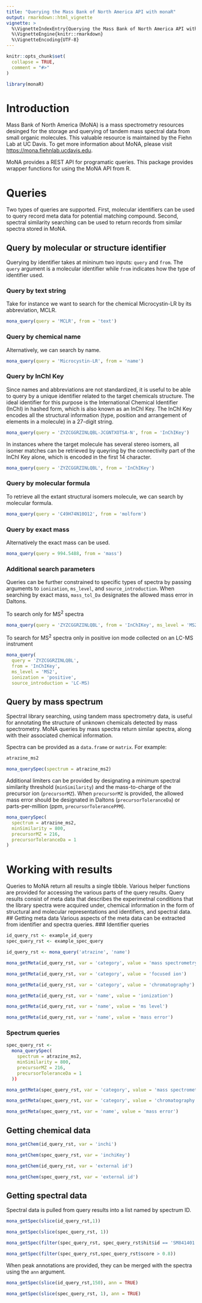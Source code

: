 ```yaml
---
title: "Querying the Mass Bank of North America API with monaR"
output: rmarkdown::html_vignette
vignette: >
  %\VignetteIndexEntry{Querying the Mass Bank of North America API with monaR}
  %\VignetteEngine{knitr::rmarkdown}
  %\VignetteEncoding{UTF-8}
---
```


```r
knitr::opts_chunk$set(
  collapse = TRUE,
  comment = "#>"
)
```

```r
library(monaR)
```

# Introduction
Mass Bank of North America (MoNA) is a mass spectrometry resources desinged for the storage and querying of tandem mass spectral data from small organic molecules. This valuable resource is maintained by the Fiehn Lab at UC Davis. To get more information about MoNA, please visit [https://mona.fiehnlab.ucdavis.edu](https://mona.fiehnlab.ucdavis.edu). 

MoNA provides a REST API for programatic queries. This package provides wrapper functions for using the MoNA API from R. 

# Queries 
Two types of queries are supported. First, molecular identifiers can be used to query record meta data for potential matching compound. Second, spectral similarity searching can be used to return records from similar spectra stored in MoNA. 

## Query by molecular or structure identifier 
Querying by identifier takes at mininum two inputs: `query` and `from`. The `query` argument is a molecular identifier while `from` indicates how the type of identifier used. 

### Query by text string 
Take for instance we want to search for the chemical Microcystin-LR by its abbreviation, MCLR. 
```r
mona_query(query = 'MCLR', from = 'text')
```

### Query by chemical name 
Alternatively, we can search by name. 
```r
mona_query(query = 'Microcystin-LR', from = 'name')
```

### Query by InChI Key 
Since names and abbreviations are not standardized, it is useful to be able to query by a unique identifier related to the target chemicals structure. The ideal identifier for this purpose is the International Chemical Identifier (InChI) in hashed form, which is also known as an InChI Key. The InChI Key encodes all the structural information (type, position and arrangement of elements in a molecule) in a 27-digit string. 

```r
mona_query(query = 'ZYZCGGRZINLQBL-JCGNTXOTSA-N', from = 'InChIKey')
```

In instances where the target molecule has several stereo isomers, all isomer matches can be retrieved by queyring by the connectivity part of the InChI Key alone, which is encoded in the first 14 character. 

```r
mona_query(query = 'ZYZCGGRZINLQBL', from = 'InChIKey')
```

### Query by molecular formula 
To retrieve all the extant structural isomers molecule, we can search by molecular formula. 

```r
mona_query(query = 'C49H74N10O12', from = 'molform')
```

### Query by exact mass 
Alternatively the exact mass can be used. 
```r
mona_query(query = 994.5488, from = 'mass')
```

### Additional search parameters 
Queries can be further constrained to specific types of spectra by passing arguments to `ionization`, `ms_level`, and `source_introduction`. When searching by exact mass, `mass_tol_Da` designates the allowed mass error in Daltons. 

To search only for MS^2^ spectra
```r
mona_query(query = 'ZYZCGGRZINLQBL', from = 'InChIKey', ms_level = 'MS2')
```

To search for MS^2^ spectra only in positive ion mode collected on an LC-MS instrument 
```r
mona_query(
  query = 'ZYZCGGRZINLQBL',
  from = 'InChIKey',
  ms_level = 'MS2',
  ionization = 'positive',
  source_introduction = 'LC-MS)
```

## Query by mass spectrum 
Spectral library searching, using tandem mass spectrometry data, is useful for annotating the structure of unknown chemicals detected by mass spectrometry. MoNA queries by mass spectra return similar spectra, along with their associated chemical information. 

Spectra can be provided as a `data.frame` or `matrix`. For example:
```r
atrazine_ms2
```

```r
mona_querySpec(spectrum = atrazine_ms2)
```

Additional limiters can be provided by designating a minimum spectral similarity threshold (`minSimilarity`) and the mass-to-charge of the precursor ion (`precursorMZ`). When `precursorMZ` is provided, the allowed mass error should be designated in Daltons (`precursorToleranceDa`) or parts-per-million (ppm, `precursorTolerancePPM`). 

```r
mona_querySpec(
  spectrum = atrazine_ms2,
  minSimilarity = 800,
  precursorMZ = 216,
  precursorToleranceDa = 1
)
```

# Working with results 
Queries to MoNA return all results a single tibble. Various helper functions are provided for accessing the various parts of the query results. Query results consist of meta data that describes the experimetnal conditions that the library spectra were acquired under, chemical information in the form of structural and molecular representations and identifiers, and spectral data. 
## Getting meta data 
Various aspects of the meta data can be extracted from identifier and spectra queries. 
### Identifier queries 
```r
id_query_rst <- example_id_query
spec_query_rst <- example_spec_query
```

```r
id_query_rst <- mona_query('atrazine', 'name')
```

```r
mona_getMeta(id_query_rst, var = 'category', value = 'mass spectrometry')
```

```r
mona_getMeta(id_query_rst, var = 'category', value = 'focused ion')
```

```r
mona_getMeta(id_query_rst, var = 'category', value = 'chromatography')
```

```r
mona_getMeta(id_query_rst, var = 'name', value = 'ionization')
```

```r
mona_getMeta(id_query_rst, var = 'name', value = 'ms level')
```

```r
mona_getMeta(id_query_rst, var = 'name', value = 'mass error')
```
### Spectrum queries 
```r
spec_query_rst <-
  mona_querySpec(
    spectrum = atrazine_ms2,
    minSimilarity = 800,
    precursorMZ = 216,
    precursorToleranceDa = 1
  ))
```
```r
mona_getMeta(spec_query_rst, var = 'category', value = 'mass spectrometry')
```

```r
mona_getMeta(spec_query_rst, var = 'category', value = 'chromatography')
```

```r
mona_getMeta(spec_query_rst, var = 'name', value = 'mass error')
```

## Getting chemical data 

```r
mona_getChem(id_query_rst, var = 'inchi')
```

```r
mona_getChem(spec_query_rst, var = 'inchiKey')
```

```r
mona_getChem(id_query_rst, var = 'external id')
```

```r
mona_getChem(spec_query_rst, var = 'external id')
```

## Getting spectral data 
Spectral data is pulled from query results into a list named by spectrum ID. 

```r
mona_getSpec(slice(id_query_rst,1))
```
```r
mona_getSpec(slice(spec_query_rst, 1))
```
```r
mona_getSpec(filter(spec_query_rst, spec_query_rst$hit$id == 'SM841401'))
```
```r
mona_getSpec(filter(spec_query_rst,spec_query_rst$score > 0.8))
```
When peak annotations are provided, they can be merged with the spectra using the `ann` argument. 
```r
mona_getSpec(slice(id_query_rst,150), ann = TRUE)
```
```r
mona_getSpec(slice(spec_query_rst, 1), ann = TRUE)
```
